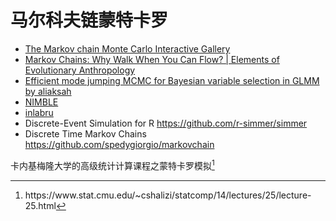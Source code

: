 # 马尔科夫链蒙特卡罗 {#chap:markov-chain-monte-carlo}

- [The Markov chain Monte Carlo Interactive Gallery](https://chi-feng.github.io/mcmc-demo/)
- [Markov Chains: Why Walk When You Can Flow? | Elements of Evolutionary Anthropology](http://elevanth.org/blog/2017/11/28/build-a-better-markov-chain/)
- [Efficient mode jumping MCMC for Bayesian variable selection in GLMM by aliaksah](https://aliaksah.github.io/EMJMCMC2016/)
- [NIMBLE](https://r-nimble.org/)
- [inlabru](https://sites.google.com/inlabru.org/inlabru/home)
- Discrete-Event Simulation for R <https://github.com/r-simmer/simmer>
- Discrete Time Markov Chains <https://github.com/spedygiorgio/markovchain>

卡内基梅隆大学的高级统计计算课程之蒙特卡罗模拟[^cmu-mcmc]

[^cmu-mcmc]: https://www.stat.cmu.edu/~cshalizi/statcomp/14/lectures/25/lecture-25.html

